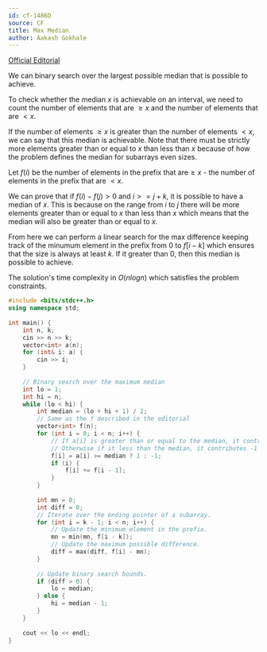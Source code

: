```yaml
---
id: cf-1486D
source: CF
title: Max Median
author: Aakash Gokhale
---
```


[Official Editorial](https://codeforces.com/blog/entry/87849)

We can binary search over the largest possible median that is possible to achieve.

To check whether the median $x$ is achievable on an interval, we need to count the number of elements that are $\ge x$ and the number of elements that are $< x$.

If the number of elements $\ge x$ is greater than the number of elements $< x$, we can say that this median is achievable.
Note that there must be strictly more elements greater than or equal to $x$ than less than $x$ because of how the problem defines the median for subarrays even sizes.

Let $f(i)$ be the number of elements in the prefix that are$\ge x$ - the number of elements in the prefix that are $< x$.

We can prove that if $f(i) - f(j) > 0$ and $i >= j + k$, it is possible to have a median of $x$.
This is because on the range from $i$ to $j$ there will be more elements greater than or equal to $x$ than less than $x$ which means that the median will also be greater than or equal to $x$.

From here we can perform a linear search for the max difference keeping track of the minumum element in the prefix from $0$ to $f[i - k]$ which ensures that the size is always at least $k$. If it greater than $0$, then this median is possible to achieve.

The solution's time complexity in $O(nlogn)$ which satisfies the problem constraints.

<LanguageSection>

<CPPSection>

```cpp
#include <bits/stdc++.h>
using namespace std;
 
int main() {
	int n, k;
	cin >> n >> k;
	vector<int> a(n);
	for (int& i: a) {
	    cin >> i;
	}
	
	// Binary search over the maximum median
	int lo = 1;
	int hi = n;
	while (lo < hi) {
		int median = (lo + hi + 1) / 2;
		// Same as the f described in the editorial
		vector<int> f(n);
		for (int i = 0; i < n; i++) {
			// If a[i] is greater than or equal to the median, it contributes 1 to f(i)
			// Otherwise if it less than the median, it contributes -1 to f(i)
			f[i] = a[i] >= median ? 1 : -1;
			if (i) {
				f[i] += f[i - 1];
			}
		}
		
		int mn = 0;
		int diff = 0;
		// Iterate over the ending pointer of a subarray.
		for (int i = k - 1; i < n; i++) {
			// Update the minimum element in the prefix.
			mn = min(mn, f[i - k]);
			// Update the maximum possible difference.
			diff = max(diff, f[i] - mn);
		}
		
		// Update binary search bounds.
		if (diff > 0) {
			lo = median;
		} else {
			hi = median - 1;
		}
	}
	
	cout << lo << endl;
}
```

</CPPSection>

</LanguageSection>
